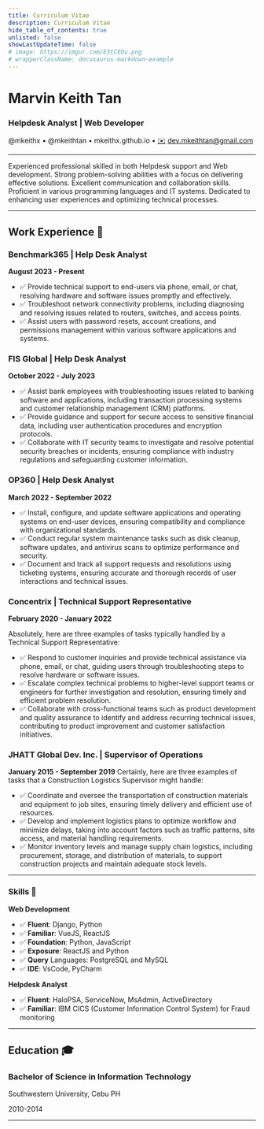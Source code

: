```yaml
---
title: Curriculum Vitae
description: Curriculum Vitae
hide_table_of_contents: true
unlisted: false
showLastUpdateTime: false
# image: https://imgur.com/E3tCEOu.png
# wrapperClassName: docusaurus-markdown-example
---
```




# Marvin Keith Tan

### Helpdesk Analyst | Web Developer

[<FAIcon icon="fa-brands fa-github" size="1x" />](https://github.com/mkeithx) @mkeithx • [<FAIcon icon="fa-brands fa-linkedin" size="1x" />](https://www.linkedin.com/in/mkeithtan) @mkeithtan • [<FAIcon icon="fa-solid fa-globe" size="1x" />](https://mkeithx.github.io/) mkeithx.github.io • [✉️](#) dev.mkeithtan@gmail.com

<hr></hr>

Experienced professional skilled in both Helpdesk support and Web development. Strong problem-solving abilities with a focus on delivering effective solutions. Excellent communication and collaboration skills. Proficient in various programming languages and IT systems. Dedicated to enhancing user experiences and optimizing technical processes.

---



## Work Experience  💼 

### Benchmark365 | Help Desk Analyst

**August 2023 - Present**

- ✅ Provide technical support to end-users via phone, email, or chat, resolving hardware and software issues promptly and effectively.
- ✅ Troubleshoot network connectivity problems, including diagnosing and resolving issues related to routers, switches, and access points.
- ✅ Assist users with password resets, account creations, and permissions management within various software applications and systems.

### FIS Global | Help Desk Analyst
**October 2022 - July 2023**


- ✅  Assist bank employees with troubleshooting issues related to banking software and applications, including transaction processing systems and customer relationship management (CRM) platforms.
- ✅  Provide guidance and support for secure access to sensitive financial data, including user authentication procedures and encryption protocols.
- ✅ Collaborate with IT security teams to investigate and resolve potential security breaches or incidents, ensuring compliance with industry regulations and safeguarding customer information.


### OP360 | Help Desk Analyst
**March 2022 - September 2022**

- ✅ Install, configure, and update software applications and operating systems on end-user devices, ensuring compatibility and compliance with organizational standards.
- ✅ Conduct regular system maintenance tasks such as disk cleanup, software updates, and antivirus scans to optimize performance and security.
- ✅ Document and track all support requests and resolutions using ticketing systems, ensuring accurate and thorough records of user interactions and technical issues.

### Concentrix | Technical Support Representative
**February 2020 - January 2022**

Absolutely, here are three examples of tasks typically handled by a Technical Support Representative:

- ✅ Respond to customer inquiries and provide technical assistance via phone, email, or chat, guiding users through troubleshooting steps to resolve hardware or software issues.
- ✅ Escalate complex technical problems to higher-level support teams or engineers for further investigation and resolution, ensuring timely and efficient problem resolution.
- ✅ Collaborate with cross-functional teams such as product development and quality assurance to identify and address recurring technical issues, contributing to product improvement and customer satisfaction initiatives.

### JHATT Global Dev. Inc. | Supervisor of Operations
**January 2015 - September 2019**
Certainly, here are three examples of tasks that a Construction Logistics Supervisor might handle:

- ✅ Coordinate and oversee the transportation of construction materials and equipment to job sites, ensuring timely delivery and efficient use of resources.
- ✅ Develop and implement logistics plans to optimize workflow and minimize delays, taking into account factors such as traffic patterns, site access, and material handling requirements.
- ✅ Monitor inventory levels and manage supply chain logistics, including procurement, storage, and distribution of materials, to support construction projects and maintain adequate stock levels.

---


###  Skills 🧩
**Web Development**

- ✅ **Fluent**: Django, Python
- ✅ **Familiar**: VueJS, ReactJS
- ✅ **Foundation**: Python, JavaScript
- ✅ **Exposure**: ReactJS and Python
- ✅ **Query** Languages: PostgreSQL and MySQL
- ✅ **IDE**: VsCode, PyCharm

**Helpdesk Analyst**

- ✅ **Fluent**: HaloPSA, ServiceNow, MsAdmin, ActiveDirectory
- ✅ **Familiar**: IBM CICS (Customer Information Control System) for Fraud monitoring

<!-- - Proficient in Helpdesk support and Web development
- Strong problem-solving abilities
- Excellent communication and collaboration skills
- Skilled in various programming languages and IT systems
- Commitment to enhancing user experiences
- Ability to optimize technical processes -->

---

## Education 🎓 

### Bachelor of Science in Information Technology 

Southwestern University, Cebu PH 

2010-2014

----
